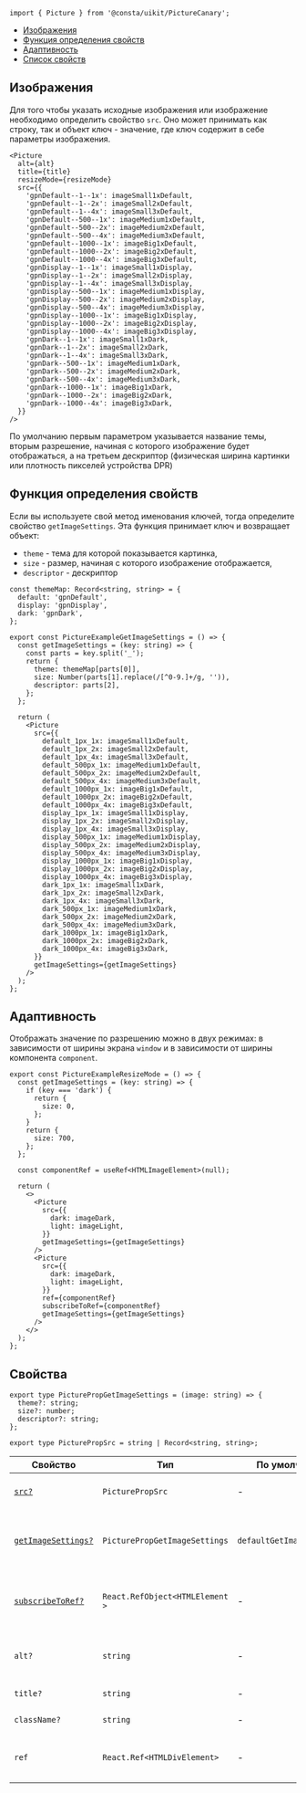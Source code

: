
```tsx
import { Picture } from '@consta/uikit/PictureCanary';
```

<MdxMenu>

- [Изображения](#изображения)
- [Функция определения свойств](#функция-определения-свойств)
- [Адаптивность](#адаптивность)
- [Список свойств](#свойства)

</MdxMenu>

## Изображения

Для того чтобы указать исходные изображения или изображение необходимо определить свойство `src`. Оно может принимать как строку, так и объект ключ - значение,
где ключ содержит в себе параметры изображения.

```tsx
<Picture
  alt={alt}
  title={title}
  resizeMode={resizeMode}
  src={{
    'gpnDefault--1--1x': imageSmall1xDefault,
    'gpnDefault--1--2x': imageSmall2xDefault,
    'gpnDefault--1--4x': imageSmall3xDefault,
    'gpnDefault--500--1x': imageMedium1xDefault,
    'gpnDefault--500--2x': imageMedium2xDefault,
    'gpnDefault--500--4x': imageMedium3xDefault,
    'gpnDefault--1000--1x': imageBig1xDefault,
    'gpnDefault--1000--2x': imageBig2xDefault,
    'gpnDefault--1000--4x': imageBig3xDefault,
    'gpnDisplay--1--1x': imageSmall1xDisplay,
    'gpnDisplay--1--2x': imageSmall2xDisplay,
    'gpnDisplay--1--4x': imageSmall3xDisplay,
    'gpnDisplay--500--1x': imageMedium1xDisplay,
    'gpnDisplay--500--2x': imageMedium2xDisplay,
    'gpnDisplay--500--4x': imageMedium3xDisplay,
    'gpnDisplay--1000--1x': imageBig1xDisplay,
    'gpnDisplay--1000--2x': imageBig2xDisplay,
    'gpnDisplay--1000--4x': imageBig3xDisplay,
    'gpnDark--1--1x': imageSmall1xDark,
    'gpnDark--1--2x': imageSmall2xDark,
    'gpnDark--1--4x': imageSmall3xDark,
    'gpnDark--500--1x': imageMedium1xDark,
    'gpnDark--500--2x': imageMedium2xDark,
    'gpnDark--500--4x': imageMedium3xDark,
    'gpnDark--1000--1x': imageBig1xDark,
    'gpnDark--1000--2x': imageBig2xDark,
    'gpnDark--1000--4x': imageBig3xDark,
  }}
/>
```

<PictureExample />

По умолчанию первым параметром указывается название темы, вторым разрешение, начиная с которого изображение будет отображаться, а на третьем дескриптор (физическая ширина картинки или плотность пикселей устройства DPR)

## Функция определения свойств

Если вы используете свой метод именования ключей, тогда определите свойство `getImageSettings`. Эта функция принимает ключ и возвращает объект:

- `theme` - тема для которой показывается картинка,
- `size` - размер, начиная с которого изображение отображается,
- `descriptor` - дескриптор

```tsx
const themeMap: Record<string, string> = {
  default: 'gpnDefault',
  display: 'gpnDisplay',
  dark: 'gpnDark',
};

export const PictureExampleGetImageSettings = () => {
  const getImageSettings = (key: string) => {
    const parts = key.split('_');
    return {
      theme: themeMap[parts[0]],
      size: Number(parts[1].replace(/[^0-9.]+/g, '')),
      descriptor: parts[2],
    };
  };

  return (
    <Picture
      src={{
        default_1px_1x: imageSmall1xDefault,
        default_1px_2x: imageSmall2xDefault,
        default_1px_4x: imageSmall3xDefault,
        default_500px_1x: imageMedium1xDefault,
        default_500px_2x: imageMedium2xDefault,
        default_500px_4x: imageMedium3xDefault,
        default_1000px_1x: imageBig1xDefault,
        default_1000px_2x: imageBig2xDefault,
        default_1000px_4x: imageBig3xDefault,
        display_1px_1x: imageSmall1xDisplay,
        display_1px_2x: imageSmall2xDisplay,
        display_1px_4x: imageSmall3xDisplay,
        display_500px_1x: imageMedium1xDisplay,
        display_500px_2x: imageMedium2xDisplay,
        display_500px_4x: imageMedium3xDisplay,
        display_1000px_1x: imageBig1xDisplay,
        display_1000px_2x: imageBig2xDisplay,
        display_1000px_4x: imageBig3xDisplay,
        dark_1px_1x: imageSmall1xDark,
        dark_1px_2x: imageSmall2xDark,
        dark_1px_4x: imageSmall3xDark,
        dark_500px_1x: imageMedium1xDark,
        dark_500px_2x: imageMedium2xDark,
        dark_500px_4x: imageMedium3xDark,
        dark_1000px_1x: imageBig1xDark,
        dark_1000px_2x: imageBig2xDark,
        dark_1000px_4x: imageBig3xDark,
      }}
      getImageSettings={getImageSettings}
    />
  );
};
```

<PictureExampleGetImageSettings />

## Адаптивность

Отображать значение по разрешению можно в двух режимах: в зависимости от ширины экрана `window` и в зависимости от ширины компонента `component`.

```tsx
export const PictureExampleResizeMode = () => {
  const getImageSettings = (key: string) => {
    if (key === 'dark') {
      return {
        size: 0,
      };
    }
    return {
      size: 700,
    };
  };

  const componentRef = useRef<HTMLImageElement>(null);

  return (
    <>
      <Picture
        src={{
          dark: imageDark,
          light: imageLight,
        }}
        getImageSettings={getImageSettings}
      />
      <Picture
        src={{
          dark: imageDark,
          light: imageLight,
        }}
        ref={componentRef}
        subscribeToRef={componentRef}
        getImageSettings={getImageSettings}
      />
    </>
  );
};
```

<PictureExampleResizeMode />

## Cвойства

```tsx
export type PicturePropGetImageSettings = (image: string) => {
  theme?: string;
  size?: number;
  descriptor?: string;
};

export type PicturePropSrc = string | Record<string, string>;
```

| Свойство                                            | Тип                             | По умолчанию              | Описание                                                   |
| --------------------------------------------------- | ------------------------------- | ------------------------- | ---------------------------------------------------------- |
| [`src?`](#изображения)                              | `PicturePropSrc`                | -                         | Изображение или объект с изображениями                     |
| [`getImageSettings?`](#функция-определения-свойств) | `PicturePropGetImageSettings`   | `defaultGetImageSettings` | Функция получения параметров отображения картинки          |
| [`subscribeToRef?`](#адаптивность)                  | `React.RefObject<HTMLElement >` | -                         | Контейнер, относительно которого просчитываем адаптивность |
| `alt?`                                              | `string`                        | -                         | Альтернативное текстовое описание изображения              |
| `title?`                                            | `string`                        | -                         | Отображаемая подзказка                                     |
| `className?`                                        | `string`                        | -                         | Дополнительный CSS-класс                                   |
| `ref`                                               | `React.Ref<HTMLDivElement>`     | -                         | Ссылка на корневой DOM-элемент этого компонента            |
